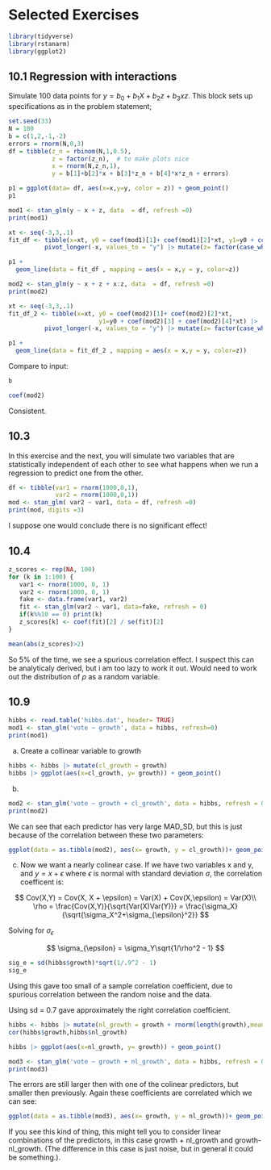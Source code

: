 # Selected Exercises
```r
library(tidyverse)
library(rstanarm)
library(ggplot2)
```

## 10.1 Regression with interactions

Simulate 100 data points for $y = b_0 + b_1 X + b_2 z + b_3 x z$. 
This block sets up specifications as in the problem statement;
```r
set.seed(33)
N = 100
b = c(1,2,-1,-2)
errors = rnorm(N,0,3)
df = tibble(z_n = rbinom(N,1,0.5),
            z = factor(z_n),  # to make plots nice
            x = rnorm(N,z_n,1),
            y = b[1]+b[2]*x + b[3]*z_n + b[4]*x*z_n + errors)
```
```r
p1 = ggplot(data= df, aes(x=x,y=y, color = z)) + geom_point()
p1

```

```r
mod1 <- stan_glm(y ~ x + z, data  = df, refresh =0)
print(mod1)
```

```r
xt <- seq(-3,3,.1)
fit_df <- tibble(x=xt, y0 = coef(mod1)[1]+ coef(mod1)[2]*xt, y1=y0 + coef(mod1)[3]) |>
          pivot_longer(-x, values_to = "y") |> mutate(z= factor(case_when(name=="y0" ~ 0,TRUE ~1)))
```


```r
p1 + 
  geom_line(data = fit_df , mapping = aes(x = x,y = y, color=z)) 
```

```r
mod2 <- stan_glm(y ~ x + z + x:z, data  = df, refresh =0)
print(mod2)
```

```r
xt <- seq(-3,3,.1)
fit_df_2 <- tibble(x=xt, y0 = coef(mod2)[1]+ coef(mod2)[2]*xt,
                         y1=y0 + coef(mod2)[3] + coef(mod2)[4]*xt) |>
          pivot_longer(-x, values_to = "y") |> mutate(z= factor(case_when(name=="y0" ~ 0,TRUE ~1)))
```


```r
p1 + 
  geom_line(data = fit_df_2 , mapping = aes(x = x,y = y, color=z)) 
```


Compare to input:
```r
b
```
```r
coef(mod2)
```

Consistent.

## 10.3

In this exercise and the next, you will simulate two variables that are statistically independent of each other to see what happens when we run a regression to predict one from the other.

```r
df <- tibble(var1 = rnorm(1000,0,1),
             var2 = rnorm(1000,0,1))
mod <- stan_glm( var2 ~ var1, data = df, refresh =0)
print(mod, digits =3)

```

I suppose   one would conclude there is no significant effect!

## 10.4

```r
z_scores <- rep(NA, 100)
for (k in 1:100) {
   var1 <- rnorm(1000, 0, 1)
   var2 <- rnorm(1000, 0, 1)
   fake <- data.frame(var1, var2)
   fit <- stan_glm(var2 ~ var1, data=fake, refresh = 0)
   if(k%%10 == 0) print(k)
   z_scores[k] <- coef(fit)[2] / se(fit)[2]
}

mean(abs(z_scores)>2)
```

So 5% of the time,  we see a spurious correlation effect.  I suspect this can be analyticaly derived, but i am too lazy to work it out. Would need to work out the  distribution of $\rho$ as a random variable.

## 10.9

```r
hibbs <- read.table('hibbs.dat', header= TRUE)
mod1 <- stan_glm('vote ~ growth', data = hibbs, refresh=0)
print(mod1)
```


a) Create a collinear variable to growth

```r
hibbs <- hibbs |> mutate(cl_growth = growth)
hibbs |> ggplot(aes(x=cl_growth, y= growth)) + geom_point()
```

b)

```r
mod2 <- stan_glm('vote ~ growth + cl_growth', data = hibbs, refresh = 0)
print(mod2)
```

We can see that each predictor has very large MAD_SD, but this is just because of the correlation between these two parameters:

```r
ggplot(data = as.tibble(mod2), aes(x= growth, y = cl_growth))+ geom_point()
```

c)
Now we want a nearly colinear case. If we have two variables x and y, and $y = x + \epsilon$ where $\epsilon$ is normal with standard deviation $\sigma$, the correlation coefficent is:

$$
Cov(X,Y) = Cov(X, X + \epsilon) = Var(X) + Cov(X,\epsilon) = Var(X)\\
\rho = \frac{Cov(X,Y)}{\sqrt{Var(X)Var(Y)}} = \frac{\sigma_X}{\sqrt{\sigma_X^2+\sigma_{\epsilon}^2}} 
$$

Solving for $\sigma_{\epsilon}$

$$
\sigma_{\epsilon} = \sigma_Y\sqrt{1/\rho^2 - 1}
$$
```r
sig_e = sd(hibbs$growth)*sqrt(1/.9^2 - 1)
sig_e
```

Using this gave too small of a sample correlation coefficient, due to spurious correlation between the random noise and the data.

Using sd = 0.7 gave approximately the right correlation coefficient. 

```r
hibbs <- hibbs |> mutate(nl_growth = growth + rnorm(length(growth),mean = 0,sd = 0.7))
cor(hibbs$growth,hibbs$nl_growth)
```

```r
hibbs |> ggplot(aes(x=nl_growth, y= growth)) + geom_point()
```

```r
mod3 <- stan_glm('vote ~ growth + nl_growth', data = hibbs, refresh = 0)
print(mod3)
```

The errors are still larger then with one of the colinear predictors, but smaller then previously. Again these coefficients are correlated which we can see:


```r
ggplot(data = as.tibble(mod3), aes(x= growth, y = nl_growth))+ geom_point()
```

If you see this kind of thing, this might tell you to consider linear combinations of the predictors, in this case growth + nl_growth and growth- nl_growth.  (The difference in this case is just noise, but in general it could be something.).  

